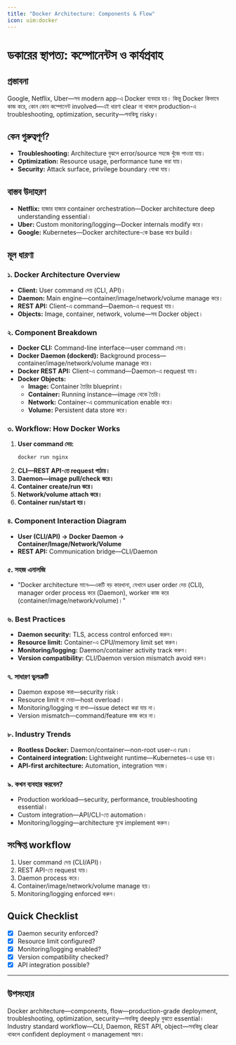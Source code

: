 ```yaml
---
title: "Docker Architecture: Components & Flow"
icon: uim:docker
---
```


# ডকারের স্থাপত্য: কম্পোনেন্টস ও কার্যপ্রবাহ

## প্রস্তাবনা

Google, Netflix, Uber—সব modern app-এ Docker ব্যবহার হয়। কিন্তু Docker কিভাবে কাজ করে, কোন কোন কম্পোনেন্ট involved—এই ধারণা clear না থাকলে production-এ troubleshooting, optimization, security—সবকিছু risky।

## কেন গুরুত্বপূর্ণ?

- **Troubleshooting:** Architecture বুঝলে error/source সহজে খুঁজে পাওয়া যায়।
- **Optimization:** Resource usage, performance tune করা যায়।
- **Security:** Attack surface, privilege boundary বোঝা যায়।

## বাস্তব উদাহরণ

- **Netflix:** হাজার হাজার container orchestration—Docker architecture deep understanding essential।
- **Uber:** Custom monitoring/logging—Docker internals modify করে।
- **Google:** Kubernetes—Docker architecture-কে base করে build।

## মূল ধারণা

### ১. Docker Architecture Overview

- **Client:** User command দেয় (CLI, API)।
- **Daemon:** Main engine—container/image/network/volume manage করে।
- **REST API:** Client-এ command—Daemon-এ request যায়।
- **Objects:** Image, container, network, volume—সব Docker object।

### ২. Component Breakdown

- **Docker CLI:** Command-line interface—user command দেয়।
- **Docker Daemon (dockerd):** Background process—container/image/network/volume manage করে।
- **Docker REST API:** Client-এ command—Daemon-এ request যায়।
- **Docker Objects:**
  - **Image:** Container তৈরির blueprint।
  - **Container:** Running instance—image থেকে তৈরি।
  - **Network:** Container-এ communication enable করে।
  - **Volume:** Persistent data store করে।

### ৩. Workflow: How Docker Works

1. **User command দেয়:**
   ```bash
   docker run nginx
   ```
2. **CLI—REST API-তে request পাঠায়।**
3. **Daemon—image pull/check করে।**
4. **Container create/run করে।**
5. **Network/volume attach করে।**
6. **Container run/start হয়।**

### ৪. Component Interaction Diagram

- **User (CLI/API) → Docker Daemon → Container/Image/Network/Volume**
- **REST API:** Communication bridge—CLI/Daemon

### ৫. সহজ এনালজি

- "Docker architecture মানে—একটি বড় কারখানা, যেখানে user order দেয় (CLI), manager order process করে (Daemon), worker কাজ করে (container/image/network/volume)।"

### ৬. Best Practices

- **Daemon security:** TLS, access control enforced করুন।
- **Resource limit:** Container-এ CPU/memory limit set করুন।
- **Monitoring/logging:** Daemon/container activity track করুন।
- **Version compatibility:** CLI/Daemon version mismatch avoid করুন।

### ৭. সাধারণ ভুলত্রুটি

- Daemon expose করা—security risk।
- Resource limit না দেয়া—host overload।
- Monitoring/logging না রাখা—issue detect করা যায় না।
- Version mismatch—command/feature কাজ করে না।

### ৮. Industry Trends

- **Rootless Docker:** Daemon/container—non-root user-এ run।
- **Containerd integration:** Lightweight runtime—Kubernetes-এ use হয়।
- **API-first architecture:** Automation, integration সহজ।

### ৯. কখন ব্যবহার করবেন?

- Production workload—security, performance, troubleshooting essential।
- Custom integration—API/CLI-তে automation।
- Monitoring/logging—architecture বুঝে implement করুন।

## সংক্ষিপ্ত workflow

1. User command দেয় (CLI/API)।
2. REST API-তে request যায়।
3. Daemon process করে।
4. Container/image/network/volume manage হয়।
5. Monitoring/logging enforced করুন।

## Quick Checklist

- [x] Daemon security enforced?
- [x] Resource limit configured?
- [x] Monitoring/logging enabled?
- [x] Version compatibility checked?
- [x] API integration possible?

---

## উপসংহার

Docker architecture—components, flow—production-grade deployment, troubleshooting, optimization, security—সবকিছু deeply বুঝতে essential। Industry standard workflow—CLI, Daemon, REST API, object—সবকিছু clear থাকলে confident deployment ও management সম্ভব।

